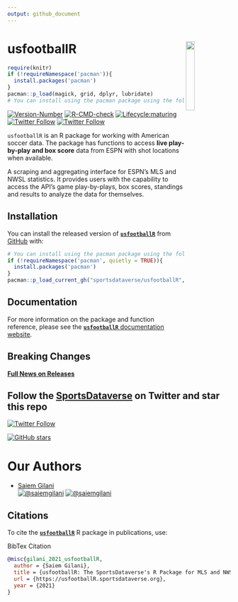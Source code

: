 ```yaml
---
output: github_document
---
```


# usfootballR <a href='https://usfootballR.sportsdataverse.org/'><img src="https://raw.githubusercontent.com/sportsdataverse/usfootballR/master/man/figures/logo.png" align="right" width="20%" min-width="100px"/></a>
```r
require(knitr)
if (!requireNamespace('pacman')){
  install.packages('pacman')
}
pacman::p_load(magick, grid, dplyr, lubridate)
# You can install using the pacman package using the following code:

```

<!-- badges: start -->

[![Version-Number](https://img.shields.io/github/r-package/v/sportsdataverse/usfootballR?label=usfootballR&logo=R&style=for-the-badge)](https://github.com/sportsdataverse/usfootballR) [![R-CMD-check](https://img.shields.io/github/workflow/status/sportsdataverse/usfootballR/R-CMD-check?label=R-CMD-Check&logo=R&logoColor=blue&style=for-the-badge)](https://github.com/sportsdataverse/usfootballR/actions/workflows/R-CMD-check.yaml) [![Lifecycle:maturing](https://img.shields.io/badge/lifecycle-maturing-blue.svg?style=for-the-badge&logo=github)](https://github.com/sportsdataverse/usfootballR)
[![Twitter Follow](https://img.shields.io/twitter/follow/saiemgilani?color=blue&label=%40saiemgilani&logo=twitter&style=for-the-badge)](https://twitter.com/saiemgilani)
[![Twitter Follow](https://img.shields.io/twitter/follow/sportsdataverse?color=blue&label=%40sportsdataverse&logo=twitter&style=for-the-badge)](https://twitter.com/sportsdataverse) 

<!-- badges: end -->

`usfootballR` is an R package for working with American soccer data. The package has functions to access **live play-by-play and box score** data from ESPN with shot locations when available.

A scraping and aggregating interface for ESPN's MLS and NWSL statistics. It provides users with the capability to access the API's game play-by-plays, box scores, standings and results to analyze the data for themselves.

## Installation


You can install the released version of [**`usfootballR`**](https://github.com/sportsdataverse/usfootballR) from [GitHub](https://github.com/sportsdataverse/usfootballR) with:

```r
# You can install using the pacman package using the following code:
if (!requireNamespace('pacman', quietly = TRUE)){
  install.packages('pacman')
}
pacman::p_load_current_gh("sportsdataverse/usfootballR", dependencies = TRUE, update = TRUE)
```

## Documentation

For more information on the package and function reference, please see the  [**`usfootballR`** documentation website](https://usfootballR.sportsdataverse.org).

## **Breaking Changes**

[**Full News on Releases**](https://usfootballR.sportsdataverse.org/CHANGELOG)

## Follow the [SportsDataverse](https://twitter.com/SportsDataverse) on Twitter and star this repo

[![Twitter Follow](https://img.shields.io/twitter/follow/SportsDataverse?color=blue&label=%40SportsDataverse&logo=twitter&style=for-the-badge)](https://twitter.com/SportsDataverse) 

[![GitHub stars](https://img.shields.io/github/stars/sportsdataverse/usfootballR.svg?color=eee&logo=github&style=for-the-badge&label=Star%20usfootballR&maxAge=2592000)](https://github.com/sportsdataverse/usfootballR/stargazers/)


# **Our Authors**

-   [Saiem Gilani](https://twitter.com/saiemgilani)       
<a href="https://twitter.com/saiemgilani" target="blank"><img src="https://img.shields.io/twitter/follow/saiemgilani?color=blue&label=%40saiemgilani&logo=twitter&style=for-the-badge" alt="@saiemgilani" /></a>
<a href="https://github.com/saiemgilani" target="blank"><img src="https://img.shields.io/github/followers/saiemgilani?color=eee&logo=Github&style=for-the-badge" alt="@saiemgilani" /></a>


## **Citations**

To cite the [**`usfootballR`**](https://usfootballR.sportsdataverse.org) R package in publications, use:

BibTex Citation
```bibtex
@misc{gilani_2021_usfootballR,
  author = {Saiem Gilani},
  title = {usfootballR: The SportsDataverse's R Package for MLS and NWSL Data.},
  url = {https://usfootballR.sportsdataverse.org},
  year = {2021}
}
```


